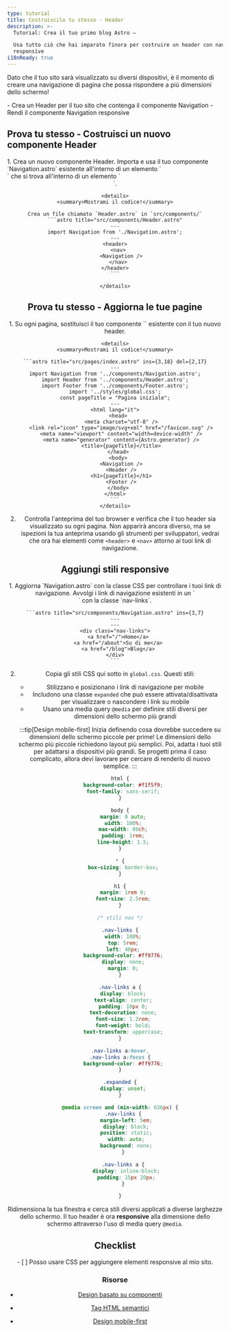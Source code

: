 ```yaml
---
type: tutorial
title: Costruiscilo tu stesso - Header
description: >-
  Tutorial: Crea il tuo primo blog Astro —

  Usa tutto ciò che hai imparato finora per costruire un header con navigazione
  responsive
i18nReady: true
---
```


Dato che il tuo sito sarà visualizzato su diversi dispositivi, è il momento di creare una navigazione di pagina che possa rispondere a più dimensioni dello schermo!

<PreCheck>
  - Crea un Header per il tuo sito che contenga il componente Navigation
  - Rendi il componente Navigation responsive
</PreCheck>


<Box icon="puzzle-piece">

## Prova tu stesso - Costruisci un nuovo componente Header

<Steps>
1. Crea un nuovo componente Header. Importa e usa il tuo componente `Navigation.astro` esistente all'interno di un elemento `<nav>` che si trova all'interno di un elemento `<header>`.

    <details>
    <summary>Mostrami il codice!</summary>

    Crea un file chiamato `Header.astro` in `src/components/`
    ```astro title="src/components/Header.astro"
    ---
    import Navigation from './Navigation.astro';
    ---
    <header>
      <nav>
        <Navigation />
      </nav>
    </header>
    ```

    </details>
</Steps>

</Box>




<Box icon="puzzle-piece">

## Prova tu stesso - Aggiorna le tue pagine

<Steps>
1. Su ogni pagina, sostituisci il tuo componente `<Navigation/>` esistente con il tuo nuovo header.

    <details>
    <summary>Mostrami il codice!</summary>

    ```astro title="src/pages/index.astro" ins={3,18} del={2,17}
    ---
    import Navigation from '../components/Navigation.astro';
    import Header from '../components/Header.astro';
    import Footer from '../components/Footer.astro';
    import '../styles/global.css';
    const pageTitle = "Pagina iniziale";
    ---
    <html lang="it">
      <head>
        <meta charset="utf-8" />
        <link rel="icon" type="image/svg+xml" href="/favicon.svg" />
        <meta name="viewport" content="width=device-width" />
        <meta name="generator" content={Astro.generator} />
        <title>{pageTitle}</title>
      </head>
      <body>
        <Navigation />
        <Header />
        <h1>{pageTitle}</h1>
        <Footer />
      </body>
    </html>
    ```
    </details>

2. Controlla l'anteprima del tuo browser e verifica che il tuo header sia visualizzato su ogni pagina. Non apparirà ancora diverso, ma se ispezioni la tua anteprima usando gli strumenti per sviluppatori, vedrai che ora hai elementi come `<header>` e `<nav>` attorno ai tuoi link di navigazione.
</Steps>
</Box>

## Aggiungi stili responsive

<Steps>
1. Aggiorna `Navigation.astro` con la classe CSS per controllare i tuoi link di navigazione. Avvolgi i link di navigazione esistenti in un `<div>` con la classe `nav-links`.

    ```astro title="src/components/Navigation.astro" ins={3,7}
    ---
    ---
    <div class="nav-links">
      <a href="/">Home</a>
      <a href="/about">Su di me</a>
      <a href="/blog">Blog</a>
    </div>
    ```

2. Copia gli stili CSS qui sotto in `global.css`. Questi stili:

    - Stilizzano e posizionano i link di navigazione per mobile
    - Includono una classe `expanded` che può essere attivata/disattivata per visualizzare o nascondere i link su mobile
    - Usano una media query `@media` per definire stili diversi per dimensioni dello schermo più grandi

    :::tip[Design mobile-first]
    Inizia definendo cosa dovrebbe succedere su dimensioni dello schermo piccole per prime! Le dimensioni dello schermo più piccole richiedono layout più semplici. Poi, adatta i tuoi stili per adattarsi a dispositivi più grandi. Se progetti prima il caso complicato, allora devi lavorare per cercare di renderlo di nuovo semplice.
    :::

    ```css title="src/styles/global.css" ins={23-100}
    html {
      background-color: #f1f5f9;
      font-family: sans-serif;
    }

    body {
      margin: 0 auto;
      width: 100%;
      max-width: 80ch;
      padding: 1rem;
      line-height: 1.5;
    }

    * {
      box-sizing: border-box;
    }

    h1 {
      margin: 1rem 0;
      font-size: 2.5rem;
    }

    /* stili nav */

    .nav-links {
      width: 100%;
      top: 5rem;
      left: 48px;
      background-color: #ff9776;
      display: none;
      margin: 0;
    }

    .nav-links a {
      display: block;
      text-align: center;
      padding: 10px 0;
      text-decoration: none;
      font-size: 1.2rem;
      font-weight: bold;
      text-transform: uppercase;
    }

    .nav-links a:hover,
    .nav-links a:focus {
      background-color: #ff9776;
    }

    .expanded {
      display: unset;
    }

    @media screen and (min-width: 636px) {
      .nav-links {
        margin-left: 5em;
        display: block;
        position: static;
        width: auto;
        background: none;
      }

      .nav-links a {
        display: inline-block;
        padding: 15px 20px;
      }

    }
    ```
</Steps>

Ridimensiona la tua finestra e cerca stili diversi applicati a diverse larghezze dello schermo. Il tuo header è ora **responsive** alla dimensione dello schermo attraverso l'uso di media query `@media`.



<Box icon="check-list">

## Checklist

<Checklist>
- [ ] Posso usare CSS per aggiungere elementi responsive al mio sito.
</Checklist>
</Box>

### Risorse

- [Design basato su componenti](https://www.droptica.com/blog/component-based-design/) <Badge class="neutral-badge" text="external" />

- [Tag HTML semantici](https://www.dofactory.com/html/semantics) <Badge class="neutral-badge" text="external" />

- [Design mobile-first](https://www.mobileapps.com/blog/mobile-first-design) <Badge class="neutral-badge" text="external" />
